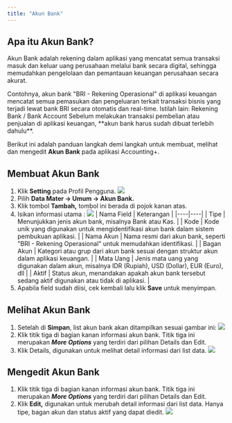 ```yaml
---
title: "Akun Bank"
---
```


## Apa itu Akun Bank? 

Akun Bank adalah rekening dalam aplikasi yang mencatat semua transaksi masuk dan keluar uang perusahaan melalui bank secara digital, sehingga memudahkan pengelolaan dan pemantauan keuangan perusahaan secara akurat. 

<Note>
Contohnya, akun bank "BRI - Rekening Operasional" di aplikasi keuangan mencatat semua pemasukan dan pengeluaran terkait transaksi bisnis yang terjadi lewat bank BRI secara otomatis dan real-time.
</Note>

<Tip>
Istilah lain: Rekening Bank / Bank Account
</Tip>

<Warning>
Sebelum melakukan transaksi pembelian atau penjualan di aplikasi keuangan, **akun bank harus sudah dibuat terlebih dahulu**.
</Warning>

Berikut ini adalah panduan langkah demi langkah untuk membuat, melihat dan mengedit **Akun Bank** pada aplikasi Accounting+.

## Membuat Akun Bank

1. Klik **Setting** pada Profil Pengguna.
    <Frame>
        <img src="/images/bank-account1.png" />
    </Frame>
2. Pilih **Data Mater → Umum → Akun Bank.**
3. Klik tombol **Tambah,** tombol ini berada di pojok kanan atas. 
4. Isikan informasi utama :
    <Frame>
        <img src="/images/bank-account2.png" />
    </Frame>
    | Nama Field | Keterangan |
    |----|----|
    | Tipe | Menunjukkan jenis akun bank, misalnya Bank atau Kas. |
    | Kode | Kode unik yang digunakan untuk mengidentifikasi akun bank dalam sistem pembukuan aplikasi. |
    | Nama Akun | Nama resmi dari akun bank, seperti "BRI - Rekening Operasional" untuk memudahkan identifikasi. |
    | Bagan Akun | Kategori atau grup dari akun bank sesuai dengan struktur akun dalam aplikasi keuangan. |
    | Mata Uang | Jenis mata uang yang digunakan dalam akun, misalnya IDR (Rupiah), USD (Dollar), EUR (Euro), dll |
    | Aktif | Status akun, menandakan apakah akun bank tersebut sedang aktif digunakan atau tidak di aplikasi. |
4. Apabila field sudah diisi, cek kembali lalu klik **Save** untuk menyimpan.

## Melihat Akun Bank

1. Setelah di **Simpan**, list akun bank akan ditampilkan sesuai gambar ini: 
    <Frame>
        <img src="/images/bank-account3.png" />
    </Frame>
2. Klik titik tiga di bagian kanan informasi akun bank. Titik tiga ini merupakan ***More Options*** yang terdiri dari pilihan Details dan Edit. 
3. Klik Details, digunakan untuk melihat detail informasi dari list data.
    <Frame>
        <img src="/images/bank-account4.png" />
    </Frame>

## Mengedit Akun Bank

1. Klik titik tiga di bagian kanan informasi akun bank. Titik tiga ini merupakan ***More Options*** yang terdiri dari pilihan Details dan Edit. 
2. Klik **Edit,** digunakan untuk merubah detail informasi dari list data. Hanya tipe, bagan akun dan status aktif yang dapat diedit.
    <Frame>
        <img src="/images/bank-account5.png" />
    </Frame>